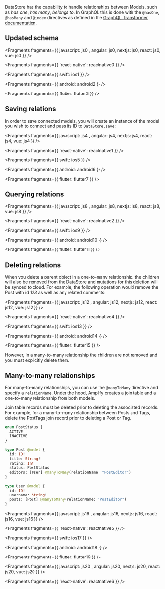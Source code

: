 DataStore has the capability to handle relationships between Models, such as _has one_, _has many_, _belongs to_. In GraphQL this is done with the `@hasOne`, `@hasMany` and `@index` directives as defined in the [GraphQL Transformer documentation](/cli/graphql/data-modeling).

## Updated schema


<Fragments fragments={{  javascript: js0 , angular: js0, nextjs: js0, react: js0, vue: js0 }} />


<Fragments fragments={{ 'react-native': reactnative0 }} />


<Fragments fragments={{ swift: ios1 }} />


<Fragments fragments={{ android: android2 }} />


<Fragments fragments={{ flutter: flutter3 }} />

## Saving relations

In order to save connected models, you will create an instance of the model you wish to connect and pass its ID to `DataStore.save`:


<Fragments fragments={{  javascript: js4 , angular: js4, nextjs: js4, react: js4, vue: js4 }} />


<Fragments fragments={{ 'react-native': reactnative1 }} />


<Fragments fragments={{ swift: ios5 }} />


<Fragments fragments={{ android: android6 }} />


<Fragments fragments={{ flutter: flutter7 }} />

## Querying relations


<Fragments fragments={{  javascript: js8 , angular: js8, nextjs: js8, react: js8, vue: js8 }} />


<Fragments fragments={{ 'react-native': reactnative2 }} />


<Fragments fragments={{ swift: ios9 }} />


<Fragments fragments={{ android: android10 }} />


<Fragments fragments={{ flutter: flutter11 }} />

## Deleting relations

When you delete a parent object in a one-to-many relationship, the children will also be removed from the DataStore and mutations for this deletion will be synced to cloud. For example, the following operation would remove the Post with id _123_ as well as any related comments:


<Fragments fragments={{  javascript: js12 , angular: js12, nextjs: js12, react: js12, vue: js12 }} />


<Fragments fragments={{ 'react-native': reactnative4 }} />


<Fragments fragments={{ swift: ios13 }} />


<Fragments fragments={{ android: android14 }} />


<Fragments fragments={{ flutter: flutter15 }} />

However, in a many-to-many relationship the children are not removed and you must explicitly delete them.

## Many-to-many relationships

For many-to-many relationships, you can use the `@manyToMany` directive and specify a `relationName`. Under the hood, Amplify creates a join table and a one-to-many relationship from both models.

<Callout warning>

Join table records must be deleted prior to deleting the associated records. For example, for a many-to-many relationship between Posts and Tags, delete the PostTags join record prior to deleting a Post or Tag.

</Callout>

```graphql
enum PostStatus {
  ACTIVE
  INACTIVE
}

type Post @model {
  id: ID!
  title: String!
  rating: Int
  status: PostStatus
  editors: [User] @manyToMany(relationName: "PostEditor")
}

type User @model {
  id: ID!
  username: String!
  posts: [Post] @manyToMany(relationName: "PostEditor")
}
```


<Fragments fragments={{  javascript: js16 , angular: js16, nextjs: js16, react: js16, vue: js16 }} />


<Fragments fragments={{ 'react-native': reactnative5 }} />


<Fragments fragments={{ swift: ios17 }} />


<Fragments fragments={{ android: android18 }} />


<Fragments fragments={{ flutter: flutter19 }} />


<Fragments fragments={{  javascript: js20 , angular: js20, nextjs: js20, react: js20, vue: js20 }} />


<Fragments fragments={{ 'react-native': reactnative6 }} />
